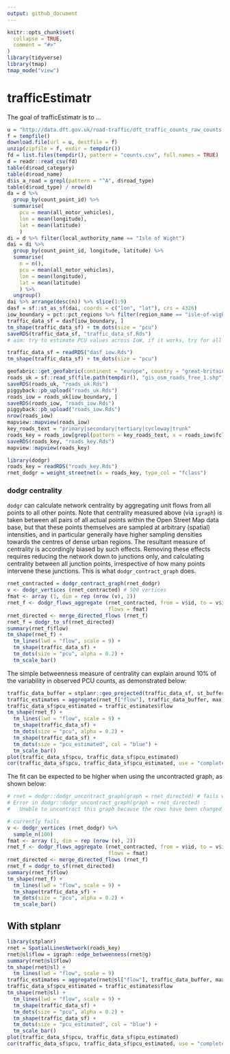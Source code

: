 ```yaml
---
output: github_document
---
```


<!-- README.md is generated from README.Rmd. Please edit that file -->

```r
knitr::opts_chunk$set(
  collapse = TRUE,
  comment = "#>"
)
library(tidyverse)
library(tmap)
tmap_mode("view")
```

# trafficEstimatr

<!-- badges: start -->
<!-- badges: end -->

The goal of trafficEstimatr is to ...

```r
u = "http://data.dft.gov.uk/road-traffic/dft_traffic_counts_raw_counts.zip"
f = tempfile()
download.file(url = u, destfile = f)
unzip(zipfile = f, exdir = tempdir())
fd = list.files(tempdir(), pattern = "counts.csv", full.names = TRUE)
d = readr::read_csv(fd)
table(d$road_category)
table(d$road_name)
d$is_a_road = grepl(pattern = "^A", d$road_type)
table(d$road_type) / nrow(d)
da = d %>% 
  group_by(count_point_id) %>% 
  summarise(
    pcu = mean(all_motor_vehicles),
    lon = mean(longitude),
    lat = mean(latitude)
    )
di = d %>% filter(local_authority_name == "Isle of Wight")
dai = di %>% 
  group_by(count_point_id, longitude, latitude) %>% 
  summarise(
    n = n(),
    pcu = mean(all_motor_vehicles),
    lon = mean(longitude),
    lat = mean(latitude)
    ) %>% 
  ungroup()
dai %>% arrange(desc(n)) %>% slice(1:9)
dasf = sf::st_as_sf(dai, coords = c("lon", "lat"), crs = 4326)
iow_boundary = pct::pct_regions %>% filter(region_name == "isle-of-wight")
traffic_data_sf = dasf[iow_boundary, ]
tm_shape(traffic_data_sf) + tm_dots(size = "pcu")
saveRDS(traffic_data_sf, "traffic_data_sf.Rds")
# aim: try to estimate PCU values across IoW, if it works, try for all of UK (big data)
```

```r
traffic_data_sf = readRDS("dasf_iow.Rds")
tm_shape(traffic_data_sf) + tm_dots(size = "pcu")
```

```r
geofabric::get_geofabric(continent = "europe", country = "great-britain", region = "england")
roads_uk = sf::read_sf(file.path(tempdir(), "gis_osm_roads_free_1.shp"))
saveRDS(roads_uk, "roads_uk.Rds")
piggyback::pb_upload("roads_uk.Rds")
roads_iow = roads_uk[iow_boundary, ]
saveRDS(roads_iow, "roads_iow.Rds")
piggyback::pb_upload("roads_iow.Rds")
nrow(roads_iow)
mapview::mapview(roads_iow)
key_roads_text = "primary|secondary|tertiary|cycleway|trunk"
roads_key = roads_iow[grepl(pattern = key_roads_text, x = roads_iow$fclass), ]
saveRDS(roads_key, "roads_key.Rds")
mapview::mapview(roads_key)
```


```r
library(dodgr)
roads_key = readRDS("roads_key.Rds")
rnet_dodgr = weight_streetnet(x = roads_key, type_col = "fclass")
```

### dodgr centrality

`dodgr` can calculate network centrality by aggregating unit flows from all
points to all other points. Note that centrality measured above (via `igraph`)
is taken between all pairs of all actual points within the Open Street Map data
base, but that these points themselves are sampled at arbitrary (spatial)
intensities, and in particular generally have higher sampling densities towards
the centres of dense urban regions. The resultant measure of centrality is
accordingly biased by such effects. Removing these effects requires reducing
the network down to junctions only, and calculating centrality between all
junction points, irrespective of how many points intervene these junctions.
This is what `dodgr_contract_graph` does.

```r
rnet_contracted = dodgr_contract_graph(rnet_dodgr)
v <- dodgr_vertices (rnet_contracted) # 500 vertices
fmat <- array (1, dim = rep (nrow (v), 2))
rnet_f <- dodgr_flows_aggregate (rnet_contracted, from = v$id, to = v$id,
                                 flows = fmat)
rnet_directed <- merge_directed_flows (rnet_f)
rnet_f = dodgr_to_sf(rnet_directed)
summary(rnet_f$flow)
tm_shape(rnet_f) +
  tm_lines(lwd = "flow", scale = 9) +
  tm_shape(traffic_data_sf) +
  tm_dots(size = "pcu", alpha = 0.2) +
  tm_scale_bar()
```

The simple betweenness measure of centrality can explain around 10% of the variability in observed PCU counts, as demonstrated below:

```r
traffic_data_buffer = stplanr::geo_projected(traffic_data_sf, st_buffer, dist = 200)
traffic_estimates = aggregate(rnet_f["flow"], traffic_data_buffer, max) 
traffic_data_sf$pcu_estimated = traffic_estimates$flow
tm_shape(rnet_f) +
  tm_lines(lwd = "flow", scale = 9) +
  tm_shape(traffic_data_sf) +
  tm_dots(size = "pcu", alpha = 0.2) +
  tm_shape(traffic_data_sf) +
  tm_dots(size = "pcu_estimated", col = "blue") +
  tm_scale_bar()
plot(traffic_data_sf$pcu, traffic_data_sf$pcu_estimated)
cor(traffic_data_sf$pcu, traffic_data_sf$pcu_estimated, use = "complete.obs")^2
```

The fit can be expected to be higher when using the uncontracted graph, as shown below:

```r
# rnet = dodgr::dodgr_uncontract_graph(graph = rnet_directed) # fails with:
# Error in dodgr::dodgr_uncontract_graph(graph = rnet_directed) : 
#   Unable to uncontract this graph because the rows have been changed
```

```r
# currently fails
v <- dodgr_vertices (rnet_dodgr) %>% 
  sample_n(100)
fmat <- array (1, dim = rep (nrow (v), 2))
rnet_f <- dodgr_flows_aggregate (rnet_contracted, from = v$id, to = v$id,
                                 flows = fmat)
rnet_directed <- merge_directed_flows (rnet_f)
rnet_f = dodgr_to_sf(rnet_directed)
summary(rnet_f$flow)
tm_shape(rnet_f) +
  tm_lines(lwd = "flow", scale = 9) +
  tm_shape(traffic_data_sf) +
  tm_dots(size = "pcu", alpha = 0.2) +
  tm_scale_bar()

```

## With stplanr

```r
library(stplanr)
rnet = SpatialLinesNetwork(roads_key)
rnet@sl$flow = igraph::edge_betweenness(rnet@g)
summary(rnet@sl$flow)
tm_shape(rnet@sl) +
  tm_lines(lwd = "flow", scale = 9)
traffic_estimates = aggregate(rnet@sl["flow"], traffic_data_buffer, max) 
traffic_data_sf$pcu_estimated = traffic_estimates$flow
tm_shape(rnet@sl) +
  tm_lines(lwd = "flow", scale = 9) +
  tm_shape(traffic_data_sf) +
  tm_dots(size = "pcu", alpha = 0.2) +
  tm_shape(traffic_data_sf) +
  tm_dots(size = "pcu_estimated", col = "blue") +
  tm_scale_bar()
plot(traffic_data_sf$pcu, traffic_data_sf$pcu_estimated)
cor(traffic_data_sf$pcu, traffic_data_sf$pcu_estimated, use = "complete.obs")^2
```


